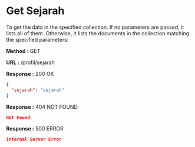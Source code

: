 
# Get Sejarah

To get the data in the specified collection. If no parameters are passed, it lists all of them.
Otherwise, it lists the documents in the collection matching the specified parameters:

**Method :** <Badge>GET</Badge>

**URL :** <Badge variant="dark">/profil/sejarah</Badge>

**Response :** <BadgeOutline variant="success">200 OK</BadgeOutline>

```json
{
  "sejarah": "sejarah"
}
```

**Response :** <BadgeOutline variant="warning">404 NOT FOUND</BadgeOutline>

```json
Not Found
```

**Response :** <BadgeOutline variant="danger">500 ERROR</BadgeOutline>

```json
Internal Server Error
```
